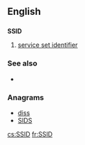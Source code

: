 ==English==

==={{initialism-old|en}}===
'''SSID'''

# [[service set identifier]]

===See also===
* {{pedialite|Service set identifier}}

===Anagrams===
* [[diss#English|diss]] 
* [[SIDS#English|SIDS]]

[[cs:SSID]]
[[fr:SSID]]
